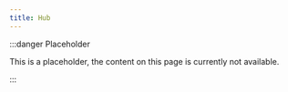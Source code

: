 ```yaml
---
title: Hub
---
```


:::danger Placeholder

This is a placeholder, the content on this page is currently not available.

:::